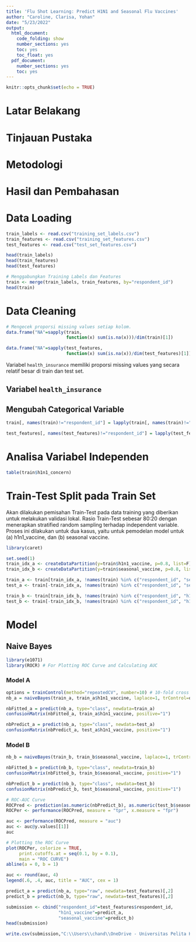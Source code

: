 ---
title: 'Flu Shot Learning: Predict H1N1 and Seasonal Flu Vaccines'
author: "Caroline, Clarisa, Yohan"
date: "5/23/2022"
output:
  html_document:
    code_folding: show
    number_sections: yes
    toc: yes
    toc_float: yes
  pdf_document:
    number_sections: yes
    toc: yes
---

```{r setup, include=FALSE}
knitr::opts_chunk$set(echo = TRUE)
```
# Latar Belakang
# Tinjauan Pustaka
# Metodologi
# Hasil dan Pembahasan

# Data Loading
```{r}
train_labels <- read.csv("training_set_labels.csv")
train_features <- read.csv("training_set_features.csv")
test_features <- read.csv("test_set_features.csv")
```

```{r}
head(train_labels)
head(train_features)
head(test_features)
```


```{r}
# Menggabungkan Training Labels dan Features
train <- merge(train_labels, train_features, by="respondent_id")
head(train)
```

# Data Cleaning
```{r}
# Mengecek proporsi missing values setiap kolom.
data.frame("NA"=sapply(train, 
                       function(x) sum(is.na(x)))/dim(train)[1])
```

```{r}
data.frame("NA"=sapply(test_features, 
                       function(x) sum(is.na(x))/dim(test_features)[1]))
```
Variabel `health_insurance` memiliki proporsi missing values yang secara relatif besar di train dan test set.

## Variabel `health_insurance`



## Mengubah Categorical Variable
```{r}
train[, names(train)!="respondent_id"] = lapply(train[, names(train)!="respondent_id"], factor)
```

```{r}
test_features[, names(test_features)!="respondent_id"] = lapply(test_features[, names(test_features)!="respondent_id"], factor)
```



# Analisa Variabel Independen
```{r}
table(train$h1n1_concern)
```

# Train-Test Split pada Train Set
Akan dilakukan pemisahan Train-Test pada data training yang diberikan untuk melakukan validasi lokal. Rasio Train-Test sebesar 80:20 dengan menerapkan stratified random sampling terhadap independent variable. Proses ini dilakukan untuk dua kasus, yaitu untuk pemodelan model untuk (a) h1n1_vaccine, dan (b) seasonal vaccine.

```{r}
library(caret)
```

```{r}
set.seed(1)
train_idx_a <- createDataPartition(y=train$h1n1_vaccine, p=0.8, list=F)
train_idx_b <- createDataPartition(y=train$seasonal_vaccine, p=0.8, list=F)

train_a <- train[train_idx_a, !names(train) %in% c("respondent_id", "seasonal_vaccine")]
test_a <- train[-train_idx_a, !names(train) %in% c("respondent_id", "seasonal_vaccine")]

train_b <- train[train_idx_b, !names(train) %in% c("respondent_id", "h1n1_vaccine")]
test_b <- train[-train_idx_b, !names(train) %in% c("respondent_id", "h1n1_vaccine")]
```

# Model

## Naive Bayes
```{r}
library(e1071)
library(ROCR) # For Plotting ROC Curve and Calculating AUC
```

### Model A
```{r}
options = trainControl(method="repeatedCV", number=10) # 10-fold cross validation utk akurasi
nb_a = naiveBayes(train_a, train_a$h1n1_vaccine, laplace=1, trControl=options, tuneLength=7)
```

```{r}
nbFitted_a = predict(nb_a, type="class", newdata=train_a)
confusionMatrix(nbFitted_a, train_a$h1n1_vaccine, positive="1")
```

```{r}
nbPredict_a = predict(nb_a, type="class", newdata=test_a)
confusionMatrix(nbPredict_a, test_a$h1n1_vaccine, positive="1")
```

### Model B
```{r}
nb_b = naiveBayes(train_b, train_b$seasonal_vaccine, laplace=1, trControl=options, tuneLength=7)
```

```{r}
nbFitted_b = predict(nb_b, type="class", newdata=train_b)
confusionMatrix(nbFitted_b, train_b$seasonal_vaccine, positive="1")
```

```{r}
nbPredict_b = predict(nb_b, type="class", newdata=test_b)
confusionMatrix(nbPredict_b, test_b$seasonal_vaccine, positive="1")
```

```{r}
# ROC-AUC Curve
ROCPred <- prediction(as.numeric(nbPredict_b), as.numeric(test_b$seasonal_vaccine))
ROCPer <- performance(ROCPred, measure = "tpr", x.measure = "fpr")

auc <- performance(ROCPred, measure = "auc")
auc <- auc@y.values[[1]]
auc
```

```{r}
# Plotting the ROC Curve
plot(ROCPer, colorize = TRUE, 
     print.cutoffs.at = seq(0.1, by = 0.1), 
     main = "ROC CURVE")
abline(a = 0, b = 1)

auc <- round(auc, 4)
legend(.6, .4, auc, title = "AUC", cex = 1)
```


```{r}
predict_a = predict(nb_a, type="raw", newdata=test_features)[,2]
predict_b = predict(nb_b, type="raw", newdata=test_features)[,2]
```

```{r}
submission <- cbind("respondent_id"=test_features$respondent_id,
                    "h1n1_vaccine"=predict_a,
                    "seasonal_vaccine"=predict_b)
head(submission)
```

```{r}
write.csv(submission,"C:\\Users\\chand\\OneDrive - Universitas Pelita Harapan\\Kuliah\\Semester 9\\Capstone\\Project 1 - Flu Shot Learning\\submission.csv", row.names = FALSE)
```
